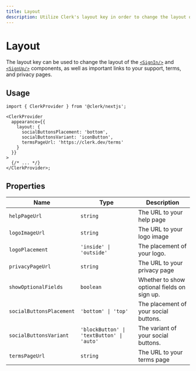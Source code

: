 ---
title: Layout
description: Utilize Clerk's layout key in order to change the layout of the <SignIn /> and <SignUp /> components, as well as important links to your support, terms and privacy pages.
---

# Layout

The layout key can be used to change the layout of the [`<SignIn/>`](/docs/components/authentication/sign-in) and [`<SignUp/>`](/docs/components/authentication/sign-up) components, as well as important links to your support, terms, and privacy pages.

## Usage

```tsx filename="app.tsx"
import { ClerkProvider } from '@clerk/nextjs';

<ClerkProvider
  appearance={{
    layout: {
      socialButtonsPlacement: 'bottom',
      socialButtonsVariant: 'iconButton',
      termsPageUrl: 'https://clerk.dev/terms'
    }
  }}
>
  {/* ... */}
</ClerkProvider>;
```

## Properties

| Name | Type | Description |
| --- | --- | --- |
| `helpPageUrl` | `string` | The URL to your help page |
| `logoImageUrl` | `string` | The URL to your logo image |
| `logoPlacement` | `'inside' \| 'outside'` | The placement of your logo.  |
| `privacyPageUrl` | `string` | The URL to your privacy page |
| `showOptionalFields` | `boolean` | Whether to show optional fields on sign up. |
| `socialButtonsPlacement` | `'bottom' \| 'top'` | The placement of your social buttons. |
| `socialButtonsVariant` | `'blockButton' \| 'textButton' \| 'auto'` | The variant of your social buttons. |
| `termsPageUrl` | `string` | The URL to your terms page |